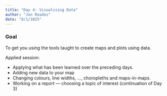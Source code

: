 ```yaml
---
title: "Day 4: Visualising Data"
author: "Jon Reades"
date: "8/1/2025"
---
```


::: {.callout-tip}

### Goal

To get you using the tools taught to create maps and plots using data.

:::

Applied session:

- Applying what has been learned over the preceding days.
- Adding new data to your map
- Changing colours, line widths, ..., choropleths and maps-in-maps.
- Working on a report — choosing a topic of interest (continuation of Day 3)


